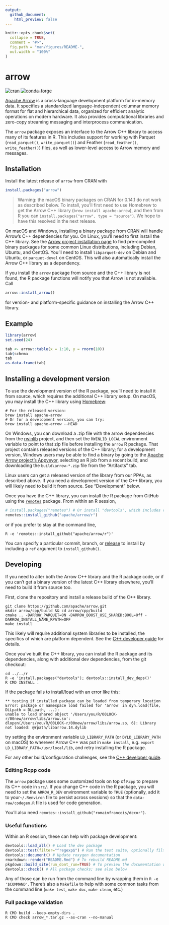```yaml
---
output:
  github_document:
    html_preview: false
---
```


<!-- README.md is generated from README.Rmd. Please edit that file -->

```r
knitr::opts_chunk$set(
  collapse = TRUE,
  comment = "#>",
  fig.path = "man/figures/README-",
  out.width = "100%"
)
```
# arrow

[![cran](https://www.r-pkg.org/badges/version-last-release/arrow)](https://cran.r-project.org/package=arrow) [![conda-forge](https://img.shields.io/conda/vn/conda-forge/r-arrow.svg)](https://anaconda.org/conda-forge/r-arrow)

[Apache Arrow](https://arrow.apache.org/) is a cross-language development platform for in-memory data. It specifies a standardized language-independent columnar memory format for flat and hierarchical data, organized for efficient analytic operations on modern hardware. It also provides computational libraries and zero-copy streaming messaging and interprocess communication.

The `arrow` package exposes an interface to the Arrow C++ library to access many of its features in R. This includes support for working with Parquet (`read_parquet()`, `write_parquet()`) and Feather (`read_feather()`, `write_feather()`) files, as well as lower-level access to Arrow memory and messages.

## Installation

Install the latest release of `arrow` from CRAN with

```r
install.packages("arrow")
```

> Warning: the macOS binary packages on CRAN for 0.14.1 do not work as described
> below. To install, you'll first need to use Homebrew to get the Arrow C++
> library (`brew install apache-arrow`), and then from R you can
> `install.packages("arrow", type = "source")`. We hope to have this resolved
> in the next release.

On macOS and Windows, installing a binary package from CRAN will handle Arrow's C++ dependencies for you. On Linux, you'll need to first install the C++ library. See the [Arrow project installation page](https://arrow.apache.org/install/) to find pre-compiled binary packages for some common Linux distributions, including Debian, Ubuntu, and CentOS. You'll need to install `libparquet-dev` on Debian and Ubuntu, or `parquet-devel` on CentOS. This will also automatically install the Arrow C++ library as a dependency.

If you install the `arrow` package from source and the C++ library is not found, the R package functions will notify you that Arrow is not available. Call

```r
arrow::install_arrow()
```

for version- and platform-specific guidance on installing the Arrow C++ library.

## Example

```r
library(arrow)
set.seed(24)

tab <- arrow::table(x = 1:10, y = rnorm(10))
tab$schema
tab
as.data.frame(tab)
```

## Installing a development version

To use the development version of the R package, you'll need to install it from source, which requires the additional C++ library setup. On macOS, you may install the C++ library using [Homebrew](https://brew.sh/):

```shell
# For the released version:
brew install apache-arrow
# Or for a development version, you can try:
brew install apache-arrow --HEAD
```

On Windows, you can download a .zip file with the arrow dependencies from the [rwinlib](https://github.com/rwinlib/arrow/releases) project, and then set the `RWINLIB_LOCAL` environment variable to point to that zip file before installing the `arrow` R package. That project contains released versions of the C++ library; for a development version, Windows users may be able to find a binary by going to the [Apache Arrow project's Appveyor](https://ci.appveyor.com/project/ApacheSoftwareFoundation/arrow), selecting an R job from a recent build, and downloading the `build\arrow-*.zip` file from the "Artifacts" tab.

Linux users can get a released version of the library from our PPAs, as described above. If you need a development version of the C++ library, you will likely need to build it from source. See "Development" below.

Once you have the C++ library, you can install the R package from GitHub using the [`remotes`](https://remotes.r-lib.org/) package. From within an R session,

```r
# install.packages("remotes") # Or install "devtools", which includes remotes
remotes::install_github("apache/arrow/r")
```

or if you prefer to stay at the command line,

```shell
R -e 'remotes::install_github("apache/arrow/r")'
```

You can specify a particular commit, branch, or [release](https://github.com/apache/arrow/releases) to install by including a `ref` argument to `install_github()`.

## Developing

If you need to alter both the Arrow C++ library and the R package code, or if you can't get a binary version of the latest C++ library elsewhere, you'll need to build it from source too.

First, clone the repository and install a release build of the C++ library.

```shell
git clone https://github.com/apache/arrow.git
mkdir arrow/cpp/build && cd arrow/cpp/build
cmake .. -DARROW_PARQUET=ON -DARROW_BOOST_USE_SHARED:BOOL=Off -DARROW_INSTALL_NAME_RPATH=OFF
make install
```

This likely will require additional system libraries to be installed, the specifics of which are platform dependent. See the [C++ developer guide](https://arrow.apache.org/docs/developers/cpp.html) for details.

Once you've built the C++ library, you can install the R package and its dependencies, along with additional dev dependencies, from the git checkout:

```shell
cd ../../r
R -e 'install.packages("devtools"); devtools::install_dev_deps()'
R CMD INSTALL .
```

If the package fails to install/load with an error like this:

```
** testing if installed package can be loaded from temporary location
Error: package or namespace load failed for 'arrow' in dyn.load(file, DLLpath = DLLpath, ...):
unable to load shared object '/Users/you/R/00LOCK-r/00new/arrow/libs/arrow.so':
dlopen(/Users/you/R/00LOCK-r/00new/arrow/libs/arrow.so, 6): Library not loaded: @rpath/libarrow.14.dylib
```

try setting the environment variable `LD_LIBRARY_PATH` (or `DYLD_LIBRARY_PATH` on macOS) to wherever Arrow C++ was put in `make install`, e.g. `export LD_LIBRARY_PATH=/usr/local/lib`, and retry installing the R package.

For any other build/configuration challenges, see the [C++ developer guide](https://arrow.apache.org/docs/developers/cpp.html#building).

### Editing Rcpp code

The `arrow` package uses some customized tools on top of `Rcpp` to prepare its C++ code in `src/`. If you change C++ code in the R package, you will need to set the `ARROW_R_DEV` environment variable to `TRUE` (optionally, add it to your`~/.Renviron` file to persist across sessions) so that the `data-raw/codegen.R` file is used for code generation.

You'll also need `remotes::install_github("romainfrancois/decor")`.

### Useful functions

Within an R session, these can help with package development:

```r
devtools::load_all() # Load the dev package
devtools::test(filter="^regexp$") # Run the test suite, optionally filtering file names
devtools::document() # Update roxygen documentation
rmarkdown::render("README.Rmd") # To rebuild README.md
pkgdown::build_site(run_dont_run=TRUE) # To preview the documentation website
devtools::check() # All package checks; see also below
```

Any of those can be run from the command line by wrapping them in `R -e '$COMMAND'`. There's also a `Makefile` to help with some common tasks from the command line (`make test`, `make doc`, `make clean`, etc.)

### Full package validation

```shell
R CMD build --keep-empty-dirs .
R CMD check arrow_*.tar.gz --as-cran --no-manual
```
